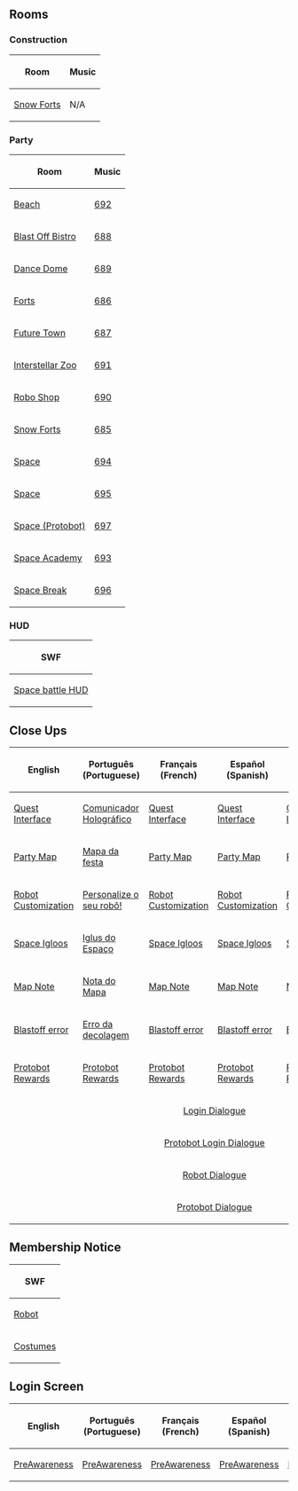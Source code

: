 

==Rooms==
===Construction===
<center>
{|class="wikitable" border="1"
!Room!!Music
|-
|[[Media:RoomsForts-FuturePartyConstruction.swf|Snow Forts]]||N/A
|}
</center>

===Party===
<center>
{|class="wikitable" border="1"
!Room!!Music
|-
|[[Media:RoomsParty7-FutureParty.swf|Beach]]||[[Media:Music692.swf|692]]
|-
|[[Media:RoomsParty3-FutureParty.swf|Blast Off Bistro]]||[[Media:Music688.swf|688]]
|-
|[[Media:RoomsParty4-FutureParty.swf|Dance Dome]]||[[Media:Music689.swf|689]]
|-
|[[Media:RoomsParty1-FutureParty.swf|Forts]]||[[Media:Music686.swf|686]]
|-
|[[Media:RoomsParty2-FutureParty.swf|Future Town]]||[[Media:Music687.swf|687]]
|-
|[[Media:RoomsParty6-FutureParty.swf|Interstellar Zoo]]||[[Media:Music691.swf|691]]
|-
|[[Media:RoomsParty5-FutureParty.swf|Robo Shop]]||[[Media:Music690.swf|690]]
|-
|[[Media:RoomsForts-FutureParty.swf|Snow Forts]]||[[Media:Music685.swf|685]]
|-
|[[Media:RoomsParty9-FutureParty.swf|Space]]||[[Media:Music694.swf|694]]
|-
|[[Media:RoomsParty10-FutureParty.swf|Space]]||[[Media:Music695.swf|695]]
|-
|[[Media:RoomsParty10 protobot.swf|Space (Protobot)]]||[[Media:Music697.swf|697]]
|-
|[[Media:RoomsParty8-FutureParty.swf|Space Academy]]||[[Media:Music693.swf|693]]
|-
|[[Media:RoomsParty11-FutureParty.swf|Space Break]]||[[Media:Music696.swf|696]]
|}
</center>

===HUD===
<center>
{|class="wikitable" border="1"
!SWF
|-
|[[Media:RoomsGame hud-FutureParty.swf|Space battle HUD]]
|}
</center>

==Close Ups==
<center>
{|class="wikitable" border="1"
!English!!Português (Portuguese)!!Français (French)!!Español (Spanish)!!Deutsch (German)!!Русский (Russian)
|-
|[[Media:ENClose upsQuest interface-FutureParty.swf|Quest Interface]]||[[Media:PTClose upsQuest interface-FutureParty.swf|Comunicador Holográfico]]||[[Media:FRClose upsQuest interface-FutureParty.swf|Quest Interface]]||[[Media:ESClose upsQuest interface-FutureParty.swf|Quest Interface]]||[[Media:DEClose upsQuest interface-FutureParty.swf|Quest Interface]]||[[Media:RUClose upsQuest interface-FutureParty.swf|Quest Interface]]
|-
|[[Media:ENClose upsParty map-FutureParty.swf|Party Map]]||[[Media:PTClose upsParty map-FutureParty.swf|Mapa da festa]]||[[Media:FRClose upsParty map-FutureParty.swf|Party Map]]||[[Media:ESClose upsParty map-FutureParty.swf|Party Map]]||[[Media:DEClose upsParty map-FutureParty.swf|Party Map]]||[[Media:RUClose upsParty map-FutureParty.swf|Party Map]]
|-
|[[Media:ENClose upsRobo customize.swf|Robot Customization]]||[[Media:PTClose upsRobo customize.swf|Personalize o seu robô!]]||[[Media:FRClose upsRobo customize.swf|Robot Customization]]||[[Media:ESClose upsRobo customize.swf|Robot Customization]]||[[Media:DEClose upsRobo customize.swf|Robot Customization]]||[[Media:RUClose upsRobo customize.swf|Robot Customization]]
|-
|[[Media:ENClose upsParty igloo list-FutureParty.swf|Space Igloos]]||[[Media:PTClose upsParty igloo list-FutureParty.swf|Iglus do Espaço]]||[[Media:FRClose upsParty igloo list-FutureParty.swf|Space Igloos]]||[[Media:ESClose upsParty igloo list-FutureParty.swf|Space Igloos]]||[[Media:DEClose upsParty igloo list-FutureParty.swf|Space Igloos]]||[[Media:RUClose upsParty igloo list-FutureParty.swf|Space Igloos]]
|-
|[[Media:ENClose upsParty map note-FutureParty.swf|Map Note]]||[[Media:PTClose upsParty map note-FutureParty.swf|Nota do Mapa]]||[[Media:FRClose upsParty map note-FutureParty.swf|Map Note]]||[[Media:ESClose upsParty map note-FutureParty.swf|Map Note]]||[[Media:DEClose upsParty map note-FutureParty.swf|Map Note]]||[[Media:RUClose upsParty map note-FutureParty.swf|Map Note]]
|-
|[[Media:ENClose upsBlastoff error.swf|Blastoff error]]||[[Media:PTClose upsBlastoff error.swf|Erro da decolagem]]||[[Media:FRClose upsBlastoff error.swf|Blastoff error]]||[[Media:ESClose upsBlastoff error.swf|Blastoff error]]||[[Media:DEClose upsBlastoff error.swf|Blastoff error]]||[[Media:RUClose upsBlastoff error.swf|Blastoff error]]
|-
|[[Media:ENClose upsProtobot rewards.swf|Protobot Rewards]]||[[Media:PTClose upsProtobot rewards.swf|Protobot Rewards]]||[[Media:FRClose upsProtobot rewards.swf|Protobot Rewards]]||[[Media:ESClose upsProtobot rewards.swf|Protobot Rewards]]||[[Media:DEClose upsProtobot rewards.swf|Protobot Rewards]]||[[Media:RUClose upsProtobot rewards.swf|Protobot Rewards]]
|-
|colspan="6" rowspan="1" align="center" |[[Media:Close upsCharacter dialogue login-FutureParty.swf|Login Dialogue]]
|-
|colspan="6" rowspan="1" align="center" |[[Media:Close upsCharacter dialogue protobot login.swf|Protobot Login Dialogue]]
|-
|colspan="6" rowspan="1" align="center" |[[Media:Close upsCharacter dialogue robot.swf|Robot Dialogue]]
|-
|colspan="6" rowspan="1" align="center" |[[Media:Close upsCharacter dialogue protobot.swf|Protobot Dialogue]]
|}
</center>

==Membership Notice==
<center>
{|class="wikitable" border="1"
!SWF
|-
|[[Media:MembershipParty1-FutureParty.swf|Robot]]
|-
|[[Media:MembershipParty2-FutureParty.swf|Costumes]]
|}
</center>

==Login Screen==
<center>
{|class="wikitable" border="1"
!English
!Português (Portuguese)
!Français (French)
!Español (Spanish)
!Deutsch (German)
!Русский (Russian)
|-
|[[Media:LoginScreen-ENFuturePartyPreAwareness.swf|PreAwareness]]||[[Media:LoginScreen-PTFuturePartyPreAwareness.swf|PreAwareness]]||[[Media:LoginScreen-FRFuturePartyPreAwareness.swf|PreAwareness]]||[[Media:LoginScreen-ESFuturePartyPreAwareness.swf|PreAwareness]]||[[Media:LoginScreen-DEFuturePartyPreAwareness.swf|PreAwareness]]||[[Media:LoginScreen-RUFuturePartyTourPreAwareness.swf|PreAwareness]]
|}
</center>
{{Parties}}

